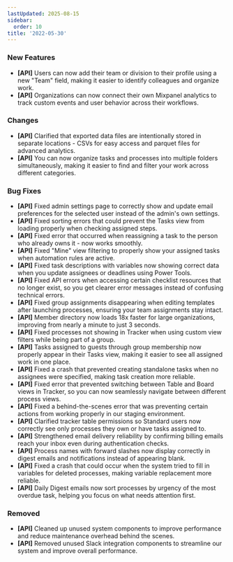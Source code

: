 ```yaml
---
lastUpdated: 2025-08-15
sidebar:
  order: 10
title: '2022-05-30'
---
```


### New Features

- **[API]** Users can now add their team or division to their profile using a new "Team" field, making it easier to identify colleagues and organize work.
- **[API]** Organizations can now connect their own Mixpanel analytics to track custom events and user behavior across their workflows.

### Changes

- **[API]** Clarified that exported data files are intentionally stored in separate locations - CSVs for easy access and parquet files for advanced analytics.
- **[API]** You can now organize tasks and processes into multiple folders simultaneously, making it easier to find and filter your work across different categories.

### Bug Fixes

- **[API]** Fixed admin settings page to correctly show and update email preferences for the selected user instead of the admin's own settings.
- **[API]** Fixed sorting errors that could prevent the Tasks view from loading properly when checking assigned steps.
- **[API]** Fixed error that occurred when reassigning a task to the person who already owns it - now works smoothly.
- **[API]** Fixed "Mine" view filtering to properly show your assigned tasks when automation rules are active.
- **[API]** Fixed task descriptions with variables now showing correct data when you update assignees or deadlines using Power Tools.
- **[API]** Fixed API errors when accessing certain checklist resources that no longer exist, so you get clearer error messages instead of confusing technical errors.
- **[API]** Fixed group assignments disappearing when editing templates after launching processes, ensuring your team assignments stay intact.
- **[API]** Member directory now loads 18x faster for large organizations, improving from nearly a minute to just 3 seconds.
- **[API]** Fixed processes not showing in Tracker when using custom view filters while being part of a group.
- **[API]** Tasks assigned to guests through group membership now properly appear in their Tasks view, making it easier to see all assigned work in one place.
- **[API]** Fixed a crash that prevented creating standalone tasks when no assignees were specified, making task creation more reliable.
- **[API]** Fixed error that prevented switching between Table and Board views in Tracker, so you can now seamlessly navigate between different process views.
- **[API]** Fixed a behind-the-scenes error that was preventing certain actions from working properly in our staging environment.
- **[API]** Clarified tracker table permissions so Standard users now correctly see only processes they own or have tasks assigned to.
- **[API]** Strengthened email delivery reliability by confirming billing emails reach your inbox even during authentication checks.
- **[API]** Process names with forward slashes now display correctly in digest emails and notifications instead of appearing blank.
- **[API]** Fixed a crash that could occur when the system tried to fill in variables for deleted processes, making variable replacement more reliable.
- **[API]** Daily Digest emails now sort processes by urgency of the most overdue task, helping you focus on what needs attention first.

### Removed

- **[API]** Cleaned up unused system components to improve performance and reduce maintenance overhead behind the scenes.
- **[API]** Removed unused Slack integration components to streamline our system and improve overall performance.